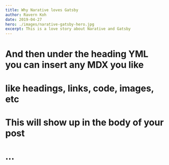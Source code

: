 ```yaml
---
title: Why Narative loves Gatsby
author: Ravern Koh 
date: 2019-04-27
hero: ./images/narative-gatsby-hero.jpg
excerpt: This is a love story about Narative and Gatsby
---
```

# And then under the heading YML you can insert any MDX you like
# like headings, links, code, images, etc
# This will show up in the body of your post
# ...
